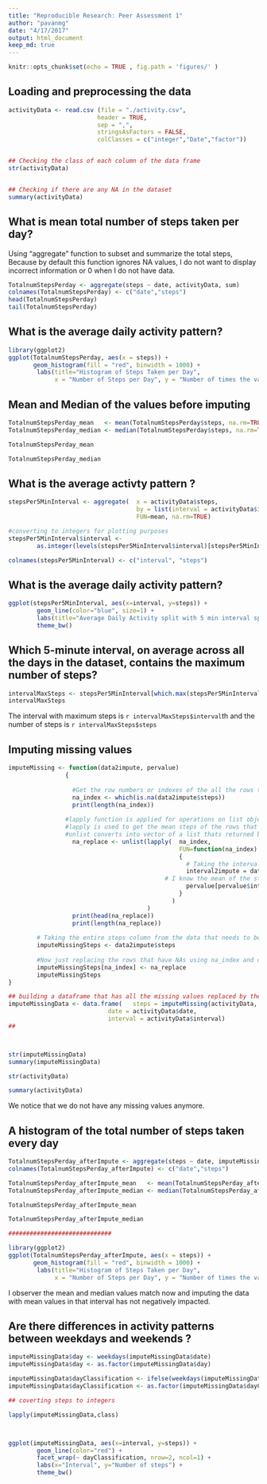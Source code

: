 ```yaml
---
title: "Reproducible Research: Peer Assessment 1"
author: "pavanmg"
date: "4/17/2017"
output: html_document
keep_md: true
---
```


```r
knitr::opts_chunk$set(echo = TRUE , fig.path = 'figures/' )
```



## Loading and preprocessing the data

```r
activityData <- read.csv (file = "./activity.csv",
                         header = TRUE,
                         sep = ",",
                         stringsAsFactors = FALSE,
                         colClasses = c("integer","Date","factor"))


## Checking the class of each column of the data frame 
str(activityData)


## Checking if there are any NA in the dataset
summary(activityData)
```

## What is mean total number of steps taken per day?

Using "aggregate" function to subset and summarize the total steps, Because by default this function ignores NA values, 
I do not want to display incorrect information or 0 when I do not have data.
```r

TotalnumStepsPerday <- aggregate(steps ~ date, activityData, sum)
colnames(TotalnumStepsPerday) <- c("date","steps")
head(TotalnumStepsPerday)
tail(TotalnumStepsPerday)

```
## What is the average daily activity pattern?

```r
library(ggplot2)
ggplot(TotalnumStepsPerday, aes(x = steps)) + 
       geom_histogram(fill = "red", binwidth = 1000) + 
        labs(title="Histogram of Steps Taken per Day", 
             x = "Number of Steps per Day", y = "Number of times the value is reached") + theme_bw() 

```

## Mean and Median of the values before imputing 
```r
TotalnumStepsPerday_mean   <- mean(TotalnumStepsPerday$steps, na.rm=TRUE)
TotalnumStepsPerday_median <- median(TotalnumStepsPerday$steps, na.rm=TRUE)

TotalnumStepsPerday_mean

TotalnumStepsPerday_median

```
## What is the average activty pattern ?

```r

stepsPer5MinInterval <- aggregate(  x = activityData$steps, 
                                    by = list(interval = activityData$interval),
                                    FUN=mean, na.rm=TRUE)

#converting to integers for plotting purposes
stepsPer5MinInterval$interval <- 
        as.integer(levels(stepsPer5MinInterval$interval)[stepsPer5MinInterval$interval])

colnames(stepsPer5MinInterval) <- c("interval", "steps")

```

##  What is the average daily activity pattern?

```r

ggplot(stepsPer5MinInterval, aes(x=interval, y=steps)) +   
        geom_line(color="blue", size=1) +  
        labs(title="Average Daily Activity split with 5 min interval spread across 24 hours", x="Interval", y="Number of steps") +  
        theme_bw()

```


## Which 5-minute interval, on average across all the days in the dataset, contains the maximum number of steps?

```r

intervalMaxSteps <- stepsPer5MinInterval[which.max(stepsPer5MinInterval$steps),]
intervalMaxSteps

```

The interval with maximum steps is `r intervalMaxSteps$interval`th and the number of steps is  `r intervalMaxSteps$steps `

## Imputing missing values

```r

imputeMissing <- function(data2impute, pervalue) 
                {
                  
                  #Get the row numbers or indexes of the all the rows that have NAs in the steps feild
                  na_index <- which(is.na(data2impute$steps))
                  print(length(na_index))
                  
                #lapply function is applied for operations on list objects and returns a list object of same length of original set
                #lapply is used to get the mean steps of the rows that have NAs on some days  
                #unlist converts into vector of a list thats returned by lapply 
                  na_replace <- unlist(lapply(  na_index, 
                                                FUN=function(na_index)
                                                {
                                                  # Taking the interval that needs to be imputed from the NA row number index
                                                  interval2impute = data2impute[na_index,]$interval
                                            # I know the mean of the steps for every interval so collecting the mean of steps for that interval in the day
                                                  pervalue[pervalue$interval == interval2impute,]$steps
                                                }
                                              )
                                       )
                  print(head(na_replace))
                  print(length(na_replace))
                  
        # Taking the entire steps column from the data that needs to be imputed.
        imputeMissingSteps <- data2impute$steps
        
        #Now just replacing the rows that have NAs using na_index and corresponding steps from na_replace
        imputeMissingSteps[na_index] <- na_replace
        imputeMissingSteps
}

## building a dataframe that has all the missing values replaced by the mean at that time interval
imputeMissingData <- data.frame(   steps = imputeMissing(activityData, stepsPer5MinInterval),  
                            date = activityData$date,  
                            interval = activityData$interval)
##



str(imputeMissingData)
summary(imputeMissingData)

str(activityData)

summary(activityData)

```


We notice that we do not have any missing values anymore.



## A histogram of the total number of steps taken every day

```r

TotalnumStepsPerday_afterImpute <- aggregate(steps ~ date, imputeMissingData, sum)
colnames(TotalnumStepsPerday_afterImpute) <- c("date","steps")

TotalnumStepsPerday_afterImpute_mean   <- mean(TotalnumStepsPerday_afterImpute$steps, na.rm=TRUE)
TotalnumStepsPerday_afterImpute_median <- median(TotalnumStepsPerday_afterImpute$steps, na.rm=TRUE)

TotalnumStepsPerday_afterImpute_mean

TotalnumStepsPerday_afterImpute_median

#############################

library(ggplot2)
ggplot(TotalnumStepsPerday_afterImpute, aes(x = steps)) + 
       geom_histogram(fill = "red", binwidth = 1000) + 
        labs(title="Histogram of Steps Taken per Day", 
             x = "Number of Steps per Day", y = "Number of times the value is reached") + theme_bw() 

```

I observer the mean and median values match now and imputing the data with mean values in that interval has not negatively impacted. 


## Are there differences in activity patterns between weekdays and weekends ?

```r


imputeMissingData$day <- weekdays(imputeMissingData$date)
imputeMissingData$day <- as.factor(imputeMissingData$day)

imputeMissingData$dayClassification <- ifelse(weekdays(imputeMissingData$date) %in% c("Saturday", "Sunday"), "weekend", "weekday")
imputeMissingData$dayClassification <- as.factor(imputeMissingData$dayClassification)

## coverting steps to integers

lapply(imputeMissingData,class)



ggplot(imputeMissingData, aes(x=interval, y=steps)) + 
        geom_line(color="red") + 
        facet_wrap(~ dayClassification, nrow=2, ncol=1) +
        labs(x="Interval", y="Number of steps") +
        theme_bw()
```
